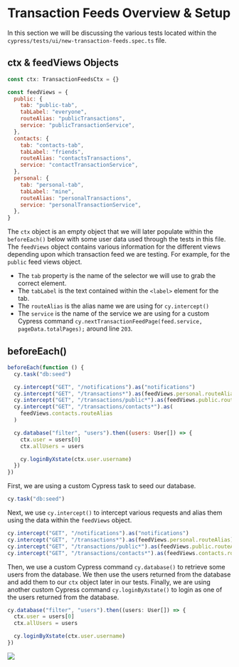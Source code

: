# Transaction Feeds Overview & Setup

In this section we will be discussing the various tests located within the `cypress/tests/ui/new-transaction-feeds.spec.ts` file.

## ctx & feedViews Objects

```jsx
const ctx: TransactionFeedsCtx = {}

const feedViews = {
  public: {
    tab: "public-tab",
    tabLabel: "everyone",
    routeAlias: "publicTransactions",
    service: "publicTransactionService",
  },
  contacts: {
    tab: "contacts-tab",
    tabLabel: "friends",
    routeAlias: "contactsTransactions",
    service: "contactTransactionService",
  },
  personal: {
    tab: "personal-tab",
    tabLabel: "mine",
    routeAlias: "personalTransactions",
    service: "personalTransactionService",
  },
}
```

The `ctx` object is an empty object that we will later populate within the `beforeEach()` below with some user data used through the tests in this file.
The `feedViews` object contains various information for the different views depending upon which transaction feed we are testing. For example, for the `public` feed views object.

- The `tab` property is the name of the selector we will use to grab the correct element.
- The `tabLabel` is the text contained within the `<label>` element for the tab.
- The `routeAlias` is the alias name we are using for `cy.intercept()`
- The `service` is the name of the service we are using for a custom Cypress command `cy.nextTransactionFeedPage(feed.service, pageData.totalPages);` around line `203`.

## beforeEach()

```jsx
beforeEach(function () {
  cy.task("db:seed")

  cy.intercept("GET", "/notifications").as("notifications")
  cy.intercept("GET", "/transactions*").as(feedViews.personal.routeAlias)
  cy.intercept("GET", "/transactions/public*").as(feedViews.public.routeAlias)
  cy.intercept("GET", "/transactions/contacts*").as(
    feedViews.contacts.routeAlias
  )

  cy.database("filter", "users").then((users: User[]) => {
    ctx.user = users[0]
    ctx.allUsers = users

    cy.loginByXstate(ctx.user.username)
  })
})
```

First, we are using a custom Cypress task to seed our database.

```jsx
cy.task("db:seed")
```

Next, we use `cy.intercept()` to intercept various requests and alias them using the data within the `feedViews` object.

```jsx
cy.intercept("GET", "/notifications").as("notifications")
cy.intercept("GET", "/transactions*").as(feedViews.personal.routeAlias)
cy.intercept("GET", "/transactions/public*").as(feedViews.public.routeAlias)
cy.intercept("GET", "/transactions/contacts*").as(feedViews.contacts.routeAlias)
```

Then, we use a custom Cypress command `cy.database()` to retrieve some users from the database. We then use the users returned from the database and add them to our `ctx` object later in our tests.
Finally, we are using another custom Cypress command `cy.loginByXstate()` to login as one of the users returned from the database.

```jsx
cy.database("filter", "users").then((users: User[]) => {
  ctx.user = users[0]
  ctx.allUsers = users

  cy.loginByXstate(ctx.user.username)
})
```

![](/images/real-world-examples/transaction-feeds/transaction-feeds-overview-and-setup/Screen_Shot_2021-09-16_at_9.33.23_AM.png)
